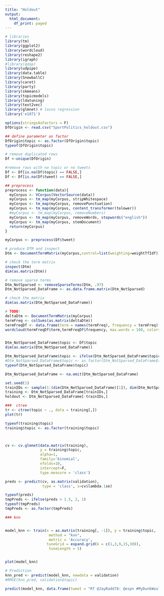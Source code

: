 ---
title: "Holdout"
output:
  html_document:
    df_print: paged
---


```{r}
# libraries
library(tm)
library(ggplot2)
library(wordcloud)
library(reshape2)
library(igraph)
#library(qdap)
library(udpipe)
library(data.table)
library(SnowballC) 
library(caret)
library(party)
library(skmeans)
library(topicmodels)
library(ldatuning)
library(text2vec)
library(glmnet) # lasso regression
library('e1071')
```

```{r}
options(stringsAsFactors = F) 
DfOrigin <- read.csv("SportPolitics_holdout.csv")

## define parameter as factor
DfOrigin$topic <- as.factor(DfOrigin$topic)
typeof(DfOrigin$topic)

# remove duplicated rows
Df <-unique(DfOrigin)

#remove rows with no topic or no tweets
Df <- Df[is.na(Df$topic) == FALSE,]
Df <- Df[is.na(Df$tweet) == FALSE,]

```
```{r}
## preprocess
preprocess <- function(data){
  myCorpus <- VCorpus(VectorSource(data))
  myCorpus <- tm_map(myCorpus, stripWhitespace)
  myCorpus <- tm_map(myCorpus, removePunctuation)
  myCorpus <- tm_map(myCorpus, content_transformer(tolower))
  #myCorpus <- tm_map(myCorpus, removeNumbers)
  myCorpus <- tm_map(myCorpus, removeWords, stopwords("english"))
  myCorpus <- tm_map(myCorpus, stemDocument)
  return(myCorpus)
}

myCorpus <- preprocess(Df$tweet)
```

```{r}
# produce DTM and inspect
Dtm <- DocumentTermMatrix(myCorpus,control=list(weighting=weightTfIdf))

# check the term matrix
inspect(Dtm)
dim(as.matrix(Dtm))

# remove sparse terms
Dtm_NotSparsed <- removeSparseTerms(Dtm, .97)
Dtm_NotSparsed_DataFrame <- as.data.frame.matrix(Dtm_NotSparsed)

# check the matrix  
dim(as.matrix(Dtm_NotSparsed_DataFrame))

```
```{r}
# TODO!
deltaDtm <- DocumentTermMatrix(myCorpus)
termFreq <- colSums(as.matrix(deltaDtm))
termFreqDf <- data.frame(term = names(termFreq), frequency = termFreq)
wordcloud(termFreqDf$term,termFreqDf$frequency, max.words = 100, colors = c('black','darkred'))


Dtm_NotSparsed_DataFrame$topic <- Df$topic
dim(as.matrix(Dtm_NotSparsed_DataFrame))

Dtm_NotSparsed_DataFrame$topic <- ifelse(Dtm_NotSparsed_DataFrame$topic == "Sports", 1, 2)
#Dtm_NotSparsed_DataFrame$topic <- as.factor(Dtm_NotSparsed_DataFrame$topic)
typeof(Dtm_NotSparsed_DataFrame$topic)

Dtm_NotSparsed_DataFrame <- na.omit(Dtm_NotSparsed_DataFrame)
```
```{r}
set.seed(1)
trainIDs <- sample(1:(dim(Dtm_NotSparsed_DataFrame)[1]), dim(Dtm_NotSparsed_DataFrame)[1]*0.6)
training <- Dtm_NotSparsed_DataFrame[trainIDs,] 
holdout <- Dtm_NotSparsed_DataFrame[-trainIDs,]

###  ctree
tr <- ctree(topic ~ ., data = training[,])
plot(tr)

```
```{r}
typeof(training$topic)
training$topic <- as.factor(training$topic)



cv <- cv.glmnet(data.matrix(training), 
                y = training$topic,
                alpha=1,
                family='binomial', 
                nfolds=10, 
                intercept=F, 
                type.measure = 'class')

preds <- predict(cv, as.matrix(validation), 
                 type = 'class', s=cv$lambda.1se)

typeof(preds)
tmpPreds <- ifelse(preds > 1.5, 2, 1)
typeof(tmpPreds)
tmpPreds <- as.factor(tmpPreds)
```
```{r}
### knn 


model_knn <- train(x = as.matrix(training[, -1]), y = training$topic, 
                    method = "knn",
                    metric = 'Accuracy',
                   tuneGrid = expand.grid(k = c(1,3,9,15,30)),
                    tuneLength = 5)


plot(model_knn)

# Prediction
knn_pred <- predict(model_knn, newdata = validation)
#RMSE(knn_pred, validation$topic)

predict(model_knn, data.frame(tweet = "RT @JayRadd78: @espn #MyDunkWouldBe 360 spin, dunk it, catch it with my feet, kick it to my hands and dunk it again. Re-dunk-ulous."))




```







